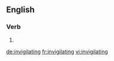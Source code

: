 ==English==

===Verb===
{{head|en}}

# {{present participle of|invigilate}}

[[de:invigilating]]
[[fr:invigilating]]
[[vi:invigilating]]